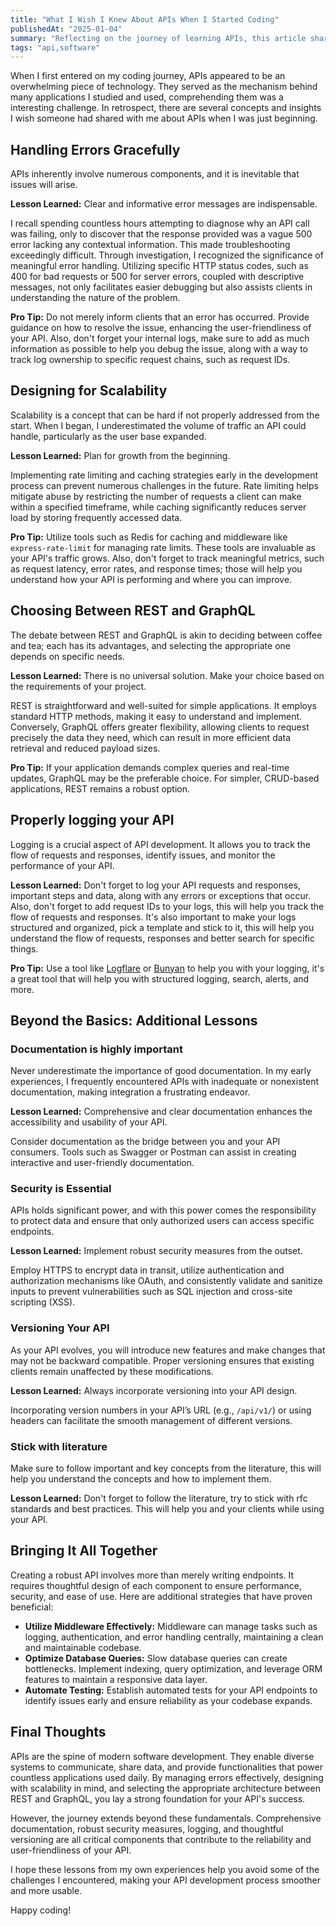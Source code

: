 ```yaml
---
title: "What I Wish I Knew About APIs When I Started Coding"
publishedAt: "2025-01-04"
summary: "Reflecting on the journey of learning APIs, this article shares practical lessons on error handling, scalability, and choosing between REST and GraphQL, aimed at helping new developers navigate the API landscape."
tags: "api,software"
---
```


When I first entered on my coding journey, APIs appeared to be an overwhelming piece of technology. They served as the mechanism behind many applications I studied and used, comprehending them was a interesting challenge. In retrospect, there are several concepts and insights I wish someone had shared with me about APIs when I was just beginning.

## Handling Errors Gracefully

APIs inherently involve numerous components, and it is inevitable that issues will arise.

**Lesson Learned:** Clear and informative error messages are indispensable.

I recall spending countless hours attempting to diagnose why an API call was failing, only to discover that the response provided was a vague 500 error lacking any contextual information. This made troubleshooting exceedingly difficult. Through investigation, I recognized the significance of meaningful error handling. Utilizing specific HTTP status codes, such as 400 for bad requests or 500 for server errors, coupled with descriptive messages, not only facilitates easier debugging but also assists clients in understanding the nature of the problem.

**Pro Tip:** Do not merely inform clients that an error has occurred. Provide guidance on how to resolve the issue, enhancing the user-friendliness of your API. Also, don't forget your internal logs, make sure to add as much information as possible to help you debug the issue, along with a way to track log ownership to specific request chains, such as request IDs.

## Designing for Scalability

Scalability is a concept that can be hard if not properly addressed from the start. When I began, I underestimated the volume of traffic an API could handle, particularly as the user base expanded.

**Lesson Learned:** Plan for growth from the beginning.

Implementing rate limiting and caching strategies early in the development process can prevent numerous challenges in the future. Rate limiting helps mitigate abuse by restricting the number of requests a client can make within a specified timeframe, while caching significantly reduces server load by storing frequently accessed data.

**Pro Tip:** Utilize tools such as Redis for caching and middleware like `express-rate-limit` for managing rate limits. These tools are invaluable as your API's traffic grows. Also, don't forget to track meaningful metrics, such as request latency, error rates, and response times; those will help you understand how your API is performing and where you can improve.

## Choosing Between REST and GraphQL

The debate between REST and GraphQL is akin to deciding between coffee and tea; each has its advantages, and selecting the appropriate one depends on specific needs.

**Lesson Learned:** There is no universal solution. Make your choice based on the requirements of your project.

REST is straightforward and well-suited for simple applications. It employs standard HTTP methods, making it easy to understand and implement. Conversely, GraphQL offers greater flexibility, allowing clients to request precisely the data they need, which can result in more efficient data retrieval and reduced payload sizes.

**Pro Tip:** If your application demands complex queries and real-time updates, GraphQL may be the preferable choice. For simpler, CRUD-based applications, REST remains a robust option.

## Properly logging your API

Logging is a crucial aspect of API development. It allows you to track the flow of requests and responses, identify issues, and monitor the performance of your API.

**Lesson Learned:** Don't forget to log your API requests and responses, important steps and data, along with any errors or exceptions that occur. Also, don't forget to add request IDs to your logs, this will help you track the flow of requests and responses. It's also important to make your logs structured and organized, pick a template and stick to it, this will help you understand the flow of requests, responses and better search for specific things.

**Pro Tip:** Use a tool like [Logflare](https://logflare.app/) or [Bunyan](https://github.com/trentm/node-bunyan) to help you with your logging, it's a great tool that will help you with structured logging, search, alerts, and more.

## Beyond the Basics: Additional Lessons

### Documentation is highly important

Never underestimate the importance of good documentation. In my early experiences, I frequently encountered APIs with inadequate or nonexistent documentation, making integration a frustrating endeavor.

**Lesson Learned:** Comprehensive and clear documentation enhances the accessibility and usability of your API.

Consider documentation as the bridge between you and your API consumers. Tools such as Swagger or Postman can assist in creating interactive and user-friendly documentation.

### Security is Essential

APIs holds significant power, and with this power comes the responsibility to protect data and ensure that only authorized users can access specific endpoints.

**Lesson Learned:** Implement robust security measures from the outset.

Employ HTTPS to encrypt data in transit, utilize authentication and authorization mechanisms like OAuth, and consistently validate and sanitize inputs to prevent vulnerabilities such as SQL injection and cross-site scripting (XSS).

### Versioning Your API

As your API evolves, you will introduce new features and make changes that may not be backward compatible. Proper versioning ensures that existing clients remain unaffected by these modifications.

**Lesson Learned:** Always incorporate versioning into your API design.

Incorporating version numbers in your API’s URL (e.g., `/api/v1/`) or using headers can facilitate the smooth management of different versions.

### Stick with literature

Make sure to follow important and key concepts from the literature, this will help you understand the concepts and how to implement them.

**Lesson Learned:** Don't forget to follow the literature, try to stick with rfc standards and best practices. This will help you and your clients while using your API.

## Bringing It All Together

Creating a robust API involves more than merely writing endpoints. It requires thoughtful design of each component to ensure performance, security, and ease of use. Here are additional strategies that have proven beneficial:

- **Utilize Middleware Effectively:** Middleware can manage tasks such as logging, authentication, and error handling centrally, maintaining a clean and maintainable codebase.
- **Optimize Database Queries:** Slow database queries can create bottlenecks. Implement indexing, query optimization, and leverage ORM features to maintain a responsive data layer.
- **Automate Testing:** Establish automated tests for your API endpoints to identify issues early and ensure reliability as your codebase expands.

## Final Thoughts

APIs are the spine of modern software development. They enable diverse systems to communicate, share data, and provide functionalities that power countless applications used daily. By managing errors effectively, designing with scalability in mind, and selecting the appropriate architecture between REST and GraphQL, you lay a strong foundation for your API's success.

However, the journey extends beyond these fundamentals. Comprehensive documentation, robust security measures, logging, and thoughtful versioning are all critical components that contribute to the reliability and user-friendliness of your API.

I hope these lessons from my own experiences help you avoid some of the challenges I encountered, making your API development process smoother and more usable.

Happy coding!
